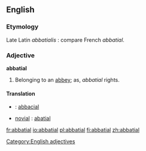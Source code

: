 ==English==

===Etymology===
Late Latin ''abbatialis'' : compare French ''abbatial''.

===Adjective===
'''abbatial'''
#Belonging to an [[abbey]]; as, ''abbatial'' rights.

====Translation====
* {{pt}}: [[abbacial]]
* [[novial]] : [[abatial]]

[[Category:English adjectives]]

[[fr:abbatial]]
[[io:abbatial]]
[[pl:abbatial]]
[[fi:abbatial]]
[[zh:abbatial]]